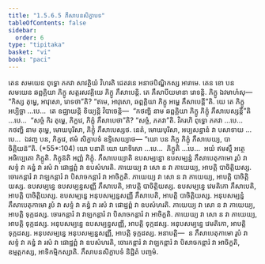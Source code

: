 ```yaml
---
title: "1.5.6.5 ភឹសាបនសិក្ខាបទ"
tableOfContents: false
sidebar:
  order: 6
type: "tipitaka"
basket: "vi"
book: "paci"
---
```



<DynamicBreadcrumb />

<Division number="345" book="paci">

<Paragraph number="1057" book="paci">
តេន សមយេន ពុទ្ធោ ភគវា សាវត្ថិយំ វិហរតិ ជេតវនេ អនាថបិណ្ឌិកស្ស អារាមេ. តេន ខោ បន សមយេន ឆព្ពគ្គិយា ភិក្ខូ សត្តរសវគ្គិយេ ភិក្ខូ ភឹសាបេន្តិ. តេ ភឹសាបីយមានា រោទន្តិ. ភិក្ខូ ឯវមាហំសុ—  “កិស្ស តុម្ហេ, អាវុសោ, រោទថា”តិ? “ឥមេ, អាវុសោ, ឆព្ពគ្គិយា ភិក្ខូ អម្ហេ ភឹសាបេន្តី”តិ.
</Paragraph>

<Paragraph number="1058" book="paci">
យេ តេ ភិក្ខូ អប្បិច្ឆា …បេ…  តេ ឧជ្ឈាយន្តិ ខិយ្យន្តិ វិបាចេន្តិ—  “កថញ្ហិ នាម ឆព្ពគ្គិយា ភិក្ខូ ភិក្ខុំ ភឹសាបេស្សន្តី”តិ …បេ…  “សច្ចំ កិរ តុម្ហេ, ភិក្ខវេ, ភិក្ខុំ ភឹសាបេថា”តិ? “សច្ចំ, ភគវា”តិ. វិគរហិ ពុទ្ធោ ភគវា …បេ…  កថញ្ហិ នាម តុម្ហេ, មោឃបុរិសា, ភិក្ខុំ ភឹសាបេស្សថ. នេតំ, មោឃបុរិសា, អប្បសន្នានំ វា បសាទាយ …បេ…  ឯវញ្ច បន, ភិក្ខវេ, ឥមំ សិក្ខាបទំ ឧទ្ទិសេយ្យាថ—
</Paragraph>

</Division>
<Division number="346" book="paci">

<Paragraph number="1059" book="paci">
<Emphasis>“យោ បន ភិក្ខុ ភិក្ខុំ ភឹសាបេយ្យ, បាចិត្តិយន៑”</Emphasis>តិ. (*55*:<Emphasis>104</Emphasis>)
</Paragraph>

</Division>
<Division number="347" book="paci">

<Paragraph number="1060" book="paci">
<Emphasis>យោ បនា</Emphasis>តិ យោ យាទិសោ …បេ…  <Emphasis>ភិក្ខូ</Emphasis>តិ …បេ…  អយំ ឥមស្មឹ អត្ថេ អធិប្បេតោ ភិក្ខូតិ.
</Paragraph>

<Paragraph number="1061" book="paci">
<Emphasis>ភិក្ខុន៑</Emphasis>តិ អញ្ញំ ភិក្ខុំ.
</Paragraph>

<Paragraph number="1062" book="paci">
<Emphasis>ភឹសាបេយ្យា</Emphasis>តិ ឧបសម្បន្នោ ឧបសម្បន្នំ ភឹសាបេតុកាមោ រូបំ វា សទ្ទំ វា គន្ធំ វា រសំ វា ផោដ្ឋព្ពំ វា ឧបសំហរតិ. ភាយេយ្យ វា សោ ន វា ភាយេយ្យ, អាបត្តិ បាចិត្តិយស្ស. ចោរកន្តារំ វា វាឡកន្តារំ វា បិសាចកន្តារំ វា អាចិក្ខតិ. ភាយេយ្យ វា សោ ន វា ភាយេយ្យ, អាបត្តិ បាចិត្តិយស្ស.
</Paragraph>

</Division>
<Division number="348" book="paci">

<Paragraph number="1063" book="paci">
ឧបសម្បន្នេ ឧបសម្បន្នសញ្ញី ភឹសាបេតិ, អាបត្តិ បាចិត្តិយស្ស. ឧបសម្បន្នេ វេមតិកោ ភឹសាបេតិ, អាបត្តិ បាចិត្តិយស្ស. ឧបសម្បន្នេ អនុបសម្បន្នសញ្ញី ភឹសាបេតិ, អាបត្តិ បាចិត្តិយស្ស.
</Paragraph>

<Paragraph number="1064" book="paci">
អនុបសម្បន្នំ ភឹសាបេតុកាមោ រូបំ វា សទ្ទំ វា គន្ធំ វា រសំ វា ផោដ្ឋព្ពំ វា ឧបសំហរតិ. ភាយេយ្យ វា សោ ន វា ភាយេយ្យ, អាបត្តិ ទុក្កដស្ស. ចោរកន្តារំ វា វាឡកន្តារំ វា បិសាចកន្តារំ វា អាចិក្ខតិ. ភាយេយ្យ វា សោ ន វា ភាយេយ្យ, អាបត្តិ ទុក្កដស្ស. អនុបសម្បន្នេ ឧបសម្បន្នសញ្ញី, អាបត្តិ ទុក្កដស្ស. អនុបសម្បន្នេ វេមតិកោ, អាបត្តិ ទុក្កដស្ស. អនុបសម្បន្នេ អនុបសម្បន្នសញ្ញី, អាបត្តិ ទុក្កដស្ស.
</Paragraph>

</Division>
<Division number="349" book="paci">

<Paragraph number="1065" book="paci">
អនាបត្តិ—  ន ភឹសាបេតុកាមោ រូបំ វា សទ្ទំ វា គន្ធំ វា រសំ វា ផោដ្ឋព្ពំ វា ឧបសំហរតិ, ចោរកន្តារំ វា វាឡកន្តារំ វា បិសាចកន្តារំ វា អាចិក្ខតិ, ឧម្មត្តកស្ស, អាទិកម្មិកស្សាតិ.

</Paragraph>
</Division>

<Paragraph number="1066" type="center" book="paci">
ភឹសាបនសិក្ខាបទំ និដ្ឋិតំ បញ្ចមំ.
</Paragraph>
